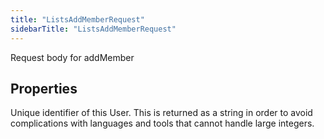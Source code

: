 ```yaml
---
title: "ListsAddMemberRequest"
sidebarTitle: "ListsAddMemberRequest"
---
```


Request body for addMember

## Properties

<ResponseField name="userId" type="`string`">
Unique identifier of this User. This is returned as a string in order to avoid complications with languages and tools that cannot handle large integers.
</ResponseField>




